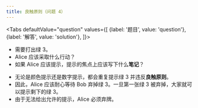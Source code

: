 ```yaml
---
title: 良触原则（问题 4）
---
```



<BeginnersGuideProgress id="good-touch-principle-question-4" />

<Tabs
  defaultValue="question"
  values={[
    {label: '题目', value: 'question'},
    {label: '解答', value: 'solution'},
  ]}>
<TabItem value="question">

- 需要打出绿 3。
- Alice 应该采取什么行动？
- 如果 Alice 应该提示，提示的焦点上应该写下什么**笔记**？

</TabItem>
<TabItem value="solution">

- 无论是颜色提示还是数字提示，都会重复提示绿 3 并违反**良触原则**。
- 因此，Alice 应该耐心等待 Bob 弃掉绿 3。一旦第一张绿 3 被弃掉，大家就可以提示剩下的绿 3。
- 由于无法给出允许的提示，Alice 必须弃牌。

</TabItem>
</Tabs>

<GoodTouchPrincipleQuestion4 />
